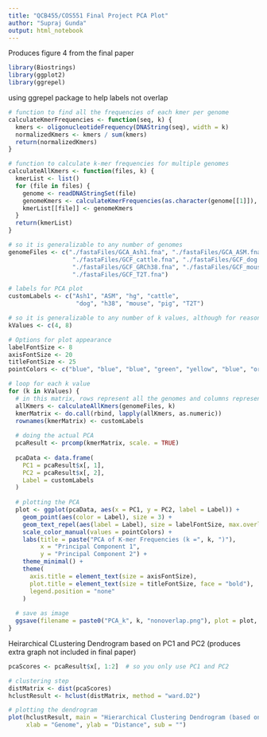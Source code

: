 ```yaml
---
title: "QCB455/COS551 Final Project PCA Plot"
author: "Supraj Gunda"
output: html_notebook
---
```


Produces figure 4 from the final paper

```r
library(Biostrings)
library(ggplot2)
library(ggrepel)
```
using ggrepel package to help labels not overlap

```r
# function to find all the frequencies of each kmer per genome
calculateKmerFrequencies <- function(seq, k) {
  kmers <- oligonucleotideFrequency(DNAString(seq), width = k)
  normalizedKmers <- kmers / sum(kmers)
  return(normalizedKmers)
}
```

```r
# function to calculate k-mer frequencies for multiple genomes
calculateAllKmers <- function(files, k) {
  kmerList <- list()
  for (file in files) {
    genome <- readDNAStringSet(file)
    genomeKmers <- calculateKmerFrequencies(as.character(genome[[1]]), k)
    kmerList[[file]] <- genomeKmers
  }
  return(kmerList)
}
```


```r
# so it is generalizable to any number of genomes
genomeFiles <- c("./fastaFiles/GCA_Ash1.fna", "./fastaFiles/GCA_ASM.fna", "./fastaFiles/GCA_hg.fna", 
                  "./fastaFiles/GCF_cattle.fna", "./fastaFiles/GCF_dog.fna",
                  "./fastaFiles/GCF_GRCh38.fna", "./fastaFiles/GCF_mouse.fna", "./fastaFiles/GCF_pig.fna",
                  "./fastaFiles/GCF_T2T.fna")

# labels for PCA plot
customLabels <- c("Ash1", "ASM", "hg", "cattle", 
                   "dog", "h38", "mouse", "pig", "T2T")

# so it is generalizable to any number of k values, although for reasonability using k=4 and k=8
kValues <- c(4, 8)

# Options for plot appearance
labelFontSize <- 8
axisFontSize <- 20
titleFontSize <- 25
pointColors <- c("blue", "blue", "blue", "green", "yellow", "blue", "orange", "purple", "blue")  # should reorder this so that all blues appear next to each other

# loop for each k value
for (k in kValues) {
  # in this matrix, rows represent all the genomes and columns represent all the different kmers for that k value
  allKmers <- calculateAllKmers(genomeFiles, k)
  kmerMatrix <- do.call(rbind, lapply(allKmers, as.numeric))
  rownames(kmerMatrix) <- customLabels
  
  # doing the actual PCA
  pcaResult <- prcomp(kmerMatrix, scale. = TRUE)
  
  pcaData <- data.frame(
    PC1 = pcaResult$x[, 1],
    PC2 = pcaResult$x[, 2],
    Label = customLabels
  )
  
  # plotting the PCA
  plot <- ggplot(pcaData, aes(x = PC1, y = PC2, label = Label)) +
    geom_point(aes(color = Label), size = 3) +
    geom_text_repel(aes(label = Label), size = labelFontSize, max.overlaps = Inf) +
    scale_color_manual(values = pointColors) +
    labs(title = paste("PCA of K-mer Frequencies (k =", k, ")"),
         x = "Principal Component 1",
         y = "Principal Component 2") +
    theme_minimal() +
    theme(
      axis.title = element_text(size = axisFontSize),
      plot.title = element_text(size = titleFontSize, face = "bold"),
      legend.position = "none"
    )
  
  # save as image
  ggsave(filename = paste0("PCA_k", k, "nonoverlap.png"), plot = plot, dpi = 300, width = 8, height = 6)
}
```

Heirarchical CLustering Dendrogram based on PC1 and PC2 (produces extra graph not included in final paper)
```r
pcaScores <- pcaResult$x[, 1:2]  # so you only use PC1 and PC2

# clustering step
distMatrix <- dist(pcaScores)
hclustResult <- hclust(distMatrix, method = "ward.D2")

# plotting the dendrogram
plot(hclustResult, main = "Hierarchical Clustering Dendrogram (based on PCA)",
     xlab = "Genome", ylab = "Distance", sub = "")
```
